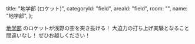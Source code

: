   title: "地学部 (ロケット)",
  categoryId: "field",
  areaId: "field",
  room: "",
  name: "地学部",
};

[地学部](/orgs/a-esc) のロケットが浅野の空を突き抜ける！
大迫力の打ち上げ実験となること間違いなし！
ぜひお越しください！
